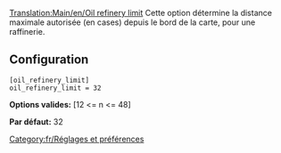 [[Translation:Main/en/Oil refinery limit]]
Cette option détermine la distance maximale autorisée (en cases) depuis le bord de la carte, pour une raffinerie.

== Configuration ==

<pre>
[oil_refinery_limit]
oil_refinery_limit = 32
</pre>

'''Options valides:''' [12 <= n <= 48]

'''Par défaut:''' 32

[[Category:fr/Réglages et préférences]]